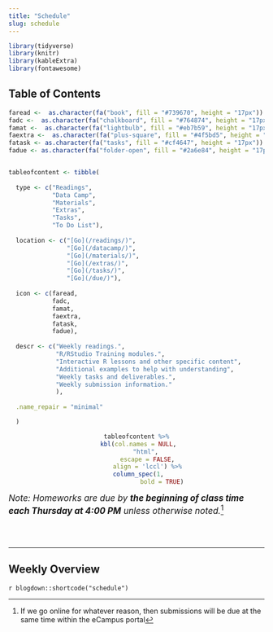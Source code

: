 ```yaml
---
title: "Schedule"
slug: schedule
---
```


```r
library(tidyverse)
library(knitr)
library(kableExtra)
library(fontawesome)
```

## Table of Contents

```r
faread <-  as.character(fa("book", fill = "#739670", height = "17px"))
fadc <-  as.character(fa("chalkboard", fill = "#764874", height = "17px"))
famat <-  as.character(fa("lightbulb", fill = "#eb7b59", height = "17px"))
faextra <-  as.character(fa("plus-square", fill = "#4f5bd5", height = "17px"))
fatask <- as.character(fa("tasks", fill = "#cf4647", height = "17px"))
fadue <- as.character(fa("folder-open", fill = "#2a6e84", height = "17px"))


tableofcontent <- tibble(
  
  type <- c("Readings", 
            "Data Camp",
            "Materials",
            "Extras",
            "Tasks",
            "To Do List"),
  
  location <- c("[Go](/readings/)",
                "[Go](/datacamp/)",
                "[Go](/materials/)",
                "[Go](/extras/)",
                "[Go](/tasks/)",
                "[Go](/due/)"),
  
  icon <- c(faread,
            fadc,
            famat,
            faextra,
            fatask,
            fadue),
  
  descr <- c("Weekly readings.",
             "R/RStudio Training modules.",
             "Interactive R lessons and other specific content",
             "Additional examples to help with understanding",
             "Weekly tasks and deliverables.",
             "Weekly submission information."
             ),
  
  .name_repair = "minimal"

  ) 
```

<center>
```r
tableofcontent %>%
  kbl(col.names = NULL, 
      "html", 
      escape = FALSE,
      align = 'lccl') %>%
  column_spec(1, 
              bold = TRUE)
```
</center>

<span style="font-size:17px">*Note: Homeworks are due by* ***the beginning of class time each Thursday at 4:00 PM*** *unless otherwise noted.*^[If we go online for whatever reason, then submissions will be due at the same time within the eCampus portal]</span>

<br>
<br>

<hr style"width:50%; margin-left:25% !important; margin-right:25% !important;" />

## Weekly Overview

`r blogdown::shortcode("schedule")`
